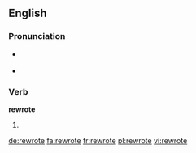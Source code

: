 ==English==

===Pronunciation===
* {{a|US}} {{IPA|/ɻiˈɻoːt/}}
* {{rhymes|əʊt}}

===Verb===
'''rewrote'''

# {{simple past of|rewrite}}

[[de:rewrote]]
[[fa:rewrote]]
[[fr:rewrote]]
[[pl:rewrote]]
[[vi:rewrote]]